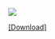 ::: {#Poster}
![](images/image-1975713307.png)

[\[Download\]](https://github.com/mssri16/ISSS608-VAA-Project/raw/master/Poster%20Movie%20Analysis%20and%20Prediction.pdf)
:::
